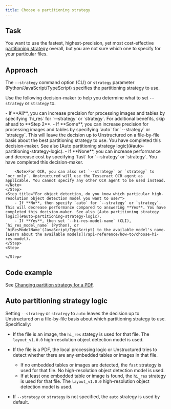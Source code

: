 ```yaml
---
title: Choose a partitioning strategy
---
```


## Task

You want to use the fastest, highest-precision, yet most cost-effective [partitioning strategy](/api-reference/api-services/partitioning) overall, but you are not sure which one to specify for your particular files.

## Approach

The `--strategy` command option (CLI) or `strategy` parameter (Python/JavaScript/TypeScript) specifies the partitioning strategy to use.

Use the following decision-maker to help you determine what to set `--strategy` or `strategy` to.

<Steps>
    <Step title="How many of the files to be processed are image files, or PDF files with embedded images or tables in them?">
        - If **All**, you can increase precision for processing images and tables by specifying `hi_res` for `--strategy` or `strategy`. For additional benefits, skip ahead to **Step 2**.
        - If **Some**, you can increase precision for processing images and tables by specifying `auto` for `--strategy` or `strategy`. This will leave the decision up to Unstructured on a file-by-file basis about the best partitioning strategy to use. You have completed this decision-maker. See also [Auto partitioning strategy logic](#auto-partitioning-strategy-logic).
        - If **None**, you can increase performance and decrease cost by specifying `fast` for `--strategy` or `strategy`. You have completed this decision-maker.

        <Note>For OCR, you can also set `--strategy` or `strategy` to `ocr_only`. Unstructured will use the Tesseract OCR agent as applicable. You cannot specify any other OCR agent to be used instead.</Note> 
    </Step>
    <Step title="For object detection, do you know which particular high-resolution object detection model you want to use?">
        - If **No**, then specify `auto` for `--strategy` or `strategy`. This will decrease performance compared to answering **Yes**. You have completed this decision-maker. See also [Auto partitioning strategy logic](#auto-partitioning-strategy-logic).
        - If **Yes**, then set `--hi-res-model-name` (CLI), `hi_res_model_name` (Python), or `hiResModelName`(JavaScript/TypeScript) to the available model's name. [Learn about the available models](/api-reference/how-to/choose-hi-res-model).
    </Step>
    <Step>

    </Step>
</Steps>

## Code example

See [Changing partition strategy for a PDF](/api-reference/api-services/examples#changing-partition-strategy-for-a-pdf).

## Auto partitioning strategy logic

Setting `--strategy` or `strategy` to `auto` leaves the decision up to Unstructured on a file-by-file basis about which partitioning strategy to use. Specifically:

- If the file is an image, the `hi_res` stategy is used for that file. The `layout_v1.0.0` high-resolution object detection model is used.
- If the file is a PDF, the local processing logic or Unstructured tries to detect whether there are any embedded tables or images in that file.

  - If no embedded tables or images are detected, the `fast` strategy is used for that file. No high-resolution object detection model is used.
  - If at least one embedded table or image is found, the `hi_res` strategy is used for that file. The `layout_v1.0.0` high-resolution object detection model is used.

- If `--strategy` or `strategy` is not specified, the `auto` strategy is used by default.
